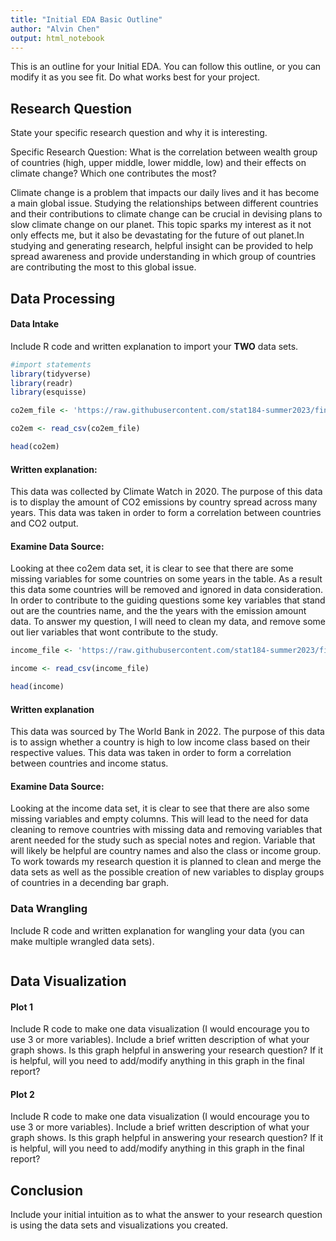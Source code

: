 ```yaml
---
title: "Initial EDA Basic Outline"
author: "Alvin Chen"
output: html_notebook
---
```


This is an outline for your Initial EDA. You can follow this outline, or you can modify it as you see fit. Do what works best for your project. 

## Research Question 

State your specific research question and why it is interesting. 

Specific Research Question: What is the correlation between wealth group of countries (high, upper middle, lower middle, low) and their effects on climate change? Which one contributes the most?

Climate change is a problem that impacts our daily lives and it has become a main global issue. Studying the relationships between different countries and their contributions to climate change can be crucial in devising plans to slow climate change on our planet. This topic sparks my interest as it not only effects me, but it also 
be devastating for the future of out planet.In studying and generating research, helpful insight can be provided to help spread awareness and provide understanding in which group of countries are contributing the most to this global issue. 

## Data Processing 

#### Data Intake 

Include R code and written explanation to import your **TWO** data sets.

```r
#import statements
library(tidyverse) 
library(readr)
library(esquisse)
```

```r
co2em_file <- 'https://raw.githubusercontent.com/stat184-summer2023/final-project-alvin-chen/main/API_EN.ATM.CO2E.PC_DS2_en_csv_v2_10576797.csv'

co2em <- read_csv(co2em_file)

head(co2em)
```

#### Written explanation: 
This data was collected by Climate Watch in 2020. The purpose of this data is to display the amount of CO2 emissions by country spread across many years. This data was taken in order to form a correlation between countries and CO2 output.

#### Examine Data Source:
Looking at thee co2em data set, it is clear to see that there are some missing variables for some countries on some years in the table. As a result this data some countries will be removed and ignored in data consideration. In order to contribute to the guiding questions some key variables that stand out are the countries name, and the the years with the emission amount data. To answer my question, I will need to clean my data, and remove some out lier variables that wont contribute to the study.

```r
income_file <- 'https://raw.githubusercontent.com/stat184-summer2023/final-project-alvin-chen/main/Metadata_Country_API_EN.ATM.CO2E.PC_DS2_en_csv_v2_5551837.csv'

income <- read_csv(income_file)

head(income)

```

#### Written explanation
This data was sourced by The World Bank in 2022. The purpose of this data is to assign whether a country is high to low income class based on their respective values. This data was taken in order to form a correlation between countries and income status.

#### Examine Data Source:
Looking at the income data set, it is clear to see that there are also some missing variables and empty columns. This will lead to the need for data cleaning to remove countries with missing data and removing variables that arent needed for the study such as special notes and region. Variable that will likely be helpful are country names and also the class or income group. To work towards my research question it is planned to clean and merge the data sets as well as the possible creation of new variables to display groups of countries in a decending bar graph. 

### Data Wrangling 

Include R code and written explanation for wangling your data (you can make multiple wrangled data sets). 

```r


```


## Data Visualization

#### Plot 1

Include R code to make one data visualization (I would encourage you to use 3 or more variables). Include a brief written description of what your graph shows. Is this graph helpful in answering your research question? If it is helpful, will you need to add/modify anything in this graph in the final report? 

#### Plot 2

Include R code to make one data visualization (I would encourage you to use 3 or more variables). Include a brief written description of what your graph shows. Is this graph helpful in answering your research question? If it is helpful, will you need to add/modify anything in this graph in the final report? 


## Conclusion

Include your initial intuition as to what the answer to your research question is using the data sets and visualizations you created. 